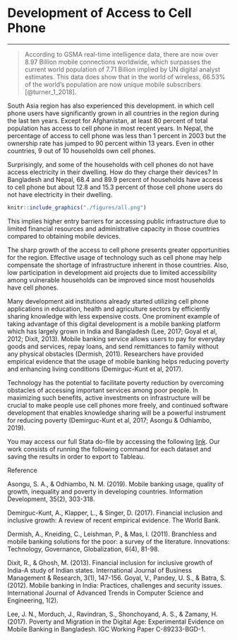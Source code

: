 # Development of Access to Cell Phone {#note-cellphone}
***
>According to GSMA real-time intelligence data, there are now over 8.97 Billion mobile connections worldwide, which surpasses the current world population of 7.71 Billion implied by UN digital analyst estimates. This data does show that in the world of wireless, 66.53% of the world’s population are now unique mobile subscribers [@turner_1_2018].

South Asia region has also experienced this development. in which cell phone users have significantly grown in all countries in the region during the last ten years. Except for Afghanistan, at least 80 percent of total population has access to cell phone in most recent years. In Nepal, the percentage of access to cell phone was less than 1 percent in 2003 but the ownership rate has jumped to 90 percent within 13 years. Even in other countries, 9 out of 10 households own cell phones. 

Surprisingly, and some of the households with cell phones do not have access electricity in their dwelling. How do they charge their devices?  In Bangladesh and Nepal, 68.4 and 89.9 percent of households have access to cell phone but about 12.8 and 15.3 percent of those cell phone users do not have electricity in their dwelling. 

```{r cellphone, fig.cap='Access to Cell Phone and Electricity', out.width='80%', fig.asp=.75, fig.align='center', echo=FALSE, warning=FALSE}
knitr::include_graphics("./figures/all.png")
```

This implies higher entry barriers for accessing public infrastructure due to limited financial resources and administrative capacity in those countries compared to obtaining mobile devices.

The sharp growth of the access to cell phone presents greater opportunities for the region. Effective usage of technology such as cell phone may help compensate the shortage of infrastructure inherent in those countries. Also, low participation in development aid projects due to limited accessibility among vulnerable households can be improved since most households have cell phones. 

Many development aid institutions already started utilizing cell phone applications in education, health and agriculture sectors by efficiently sharing knowledge with less expensive costs. One prominent example of taking advantage of this digital development is a mobile banking platform which has largely grown in India and Bangladesh (Lee, 2017; Goyal et al, 2012; Dixit, 2013). Mobile banking service allows users to pay for everyday goods and services, repay loans, and send remittances to family without any physical obstacles (Dermish, 2011). Researchers have provided empirical evidence that the usage of mobile banking helps reducing poverty and enhancing living conditions (Demirguc-Kunt et al, 2017). 

Technology has the potential to facilitate poverty reduction by overcoming obstacles of accessing important services among poor people. In maximizing such benefits, active investments on infrastructure will be crucial to make people use cell phones more freely, and continued software development that enables knowledge sharing will be a powerful instrument for reducing poverty (Demirguc-Kunt et al, 2017; Asongu & Odhiambo, 2019). 

You may access our full Stata do-file by accessing the following [link](https://github.com/randrescastaneda/SARMD_guidelines/blob/master/shareable_dofiles/cellphone.do). Our work consists of running the following command for each dataset and saving the results in order to export to Tableau. 

Reference

Asongu, S. A., & Odhiambo, N. M. (2019). Mobile banking usage, quality of growth, inequality and poverty in developing countries. Information Development, 35(2), 303-318.

Demirguc-Kunt, A., Klapper, L., & Singer, D. (2017). Financial inclusion and inclusive growth: A review of recent empirical evidence. The World Bank.

Dermish, A., Kneiding, C., Leishman, P., & Mas, I. (2011). Branchless and mobile banking solutions for the poor: a survey of the literature. Innovations: Technology, Governance, Globalization, 6(4), 81-98.

Dixit, R., & Ghosh, M. (2013). Financial inclusion for inclusive growth of India-A study of Indian states. International Journal of Business Management & Research, 3(1), 147-156.
Goyal, V., Pandey, U. S., & Batra, S. (2012). Mobile banking in India: Practices, challenges and security issues. International Journal of Advanced Trends in Computer Science and Engineering, 1(2).

Lee, J. N., Morduch, J., Ravindran, S., Shonchoyand, A. S., & Zamany, H. (2017). Poverty and Migration in the Digital Age: Experimental Evidence on Mobile Banking in Bangladesh. IGC Working Paper C-89233-BGD-1.
